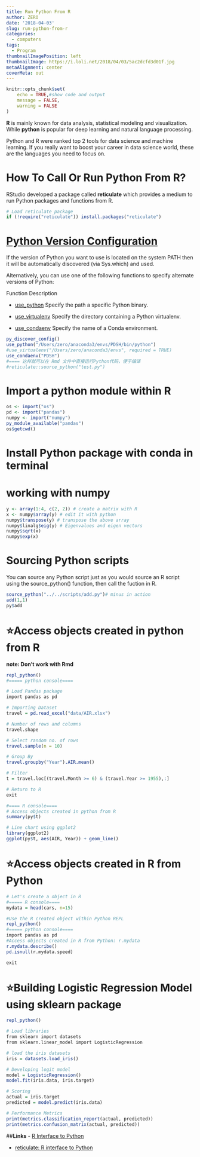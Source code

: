 ```yaml
---
title: Run Python From R
author: ZERO
date: '2018-04-03'
slug: run-python-from-r
categories:
  - computers
tags:
  - Program
thumbnailImagePosition: left
thumbnailImage: https://i.loli.net/2018/04/03/5ac2dcfd3d01f.jpg
metaAlignment: center
coverMeta: out
---
```

```r
knitr::opts_chunk$set(
	echo = TRUE,#show code and output
	message = FALSE,
	warning = FALSE
)
```

**R** is mainly known for data analysis, statistical modeling and visualization. While **python** is popular for deep learning and natural language processing.

Python and R were ranked top 2 tools for data science and machine learning.
If you really want to boost your career in data science world, these are the languages you need to focus on.

# **How To Call Or Run Python From R?**

RStudio developed a package called **reticulate** which provides a medium to run Python packages and functions from R.

```r
# Load reticulate package
if (!require("reticulate")) install.packages("reticulate")
```

# [Python Version Configuration](https://rstudio.github.io/reticulate/articles/versions.html)
If the version of Python you want to use is located on the system PATH then it will be automatically discovered (via Sys.which) and used.

Alternatively, you can use one of the following functions to specify alternate versions of Python:

Function    Description

- [use_python](https://rstudio.github.io/reticulate/reference/use_python.html)
Specify the path a specific Python binary.

- [use_virtualenv](https://rstudio.github.io/reticulate/reference/use_python.html)
Specify the directory containing a Python virtualenv.

- [use_condaenv](https://rstudio.github.io/reticulate/reference/use_python.html)
Specify the name of a Conda environment.

```r
py_discover_config()
use_python("/Users/zero/anaconda3/envs/PDSH/bin/python")
#use_virtualenv("/Users/zero/anaconda3/envs", required = TRUE)
use_condaenv("PDSH")
#==== 这样就可以在 Rmd 文件中直接运行Python代码，便于编译
#reticulate::source_python("test.py")
```

# Import a python module within R
```r
os <- import("os")
pd <- import("pandas")
numpy <- import("numpy")
py_module_available("pandas")
os$getcwd()
```

# Install Python package with conda in terminal

# working with **numpy**
```r
y <- array(1:4, c(2, 2)) # create a matrix with R
x <- numpy$array(y) # edit it with python
numpy$transpose(y) # transpose the above array
numpy$linalg$eig(y) # Eigenvalues and eigen vectors
numpy$sqrt(x)
numpy$exp(x)
```

# **Sourcing Python scripts**
You can source any Python script just as you would source an R script using the source_python() function, then call the fuction in R.
```r
source_python("../../scripts/add.py")# minus in action
add(1,1)
py$add
```



# ⭐**Access objects created in python from R**

**note: Don't work with Rmd**
```r
repl_python()
#===== python console====

# Load Pandas package
import pandas as pd

# Importing Dataset
travel = pd.read_excel("data/AIR.xlsx")

# Number of rows and columns
travel.shape

# Select random no. of rows 
travel.sample(n = 10)

# Group By
travel.groupby("Year").AIR.mean()

# Filter
t = travel.loc[(travel.Month >= 6) & (travel.Year >= 1955),:]

# Return to R
exit

#==== R console====
# Access objects created in python from R
summary(py$t)

# Line chart using ggplot2
library(ggplot2)
ggplot(py$t, aes(AIR, Year)) + geom_line()
```

# ⭐**Access objects created in R from Python**
```r
# Let's create a object in R
#===== R console====
mydata = head(cars, n=15)

#Use the R created object within Python REPL
repl_python()
#===== python console====
import pandas as pd
#Access objects created in R from Python: r.mydata
r.mydata.describe()
pd.isnull(r.mydata.speed)

exit
```


# ⭐Building Logistic Regression Model using sklearn package
```r
repl_python()

# Load libraries
from sklearn import datasets
from sklearn.linear_model import LogisticRegression

# load the iris datasets
iris = datasets.load_iris()

# Developing logit model
model = LogisticRegression()
model.fit(iris.data, iris.target)

# Scoring
actual = iris.target
predicted = model.predict(iris.data)

# Performance Metrics
print(metrics.classification_report(actual, predicted))
print(metrics.confusion_matrix(actual, predicted))
```

##**Links**
- [R Interface to Python](https://www.diycode.cc/projects/rstudio/reticulate)

- [reticulate: R interface to Python](https://blog.rstudio.com/2018/03/26/reticulate-r-interface-to-python/)
